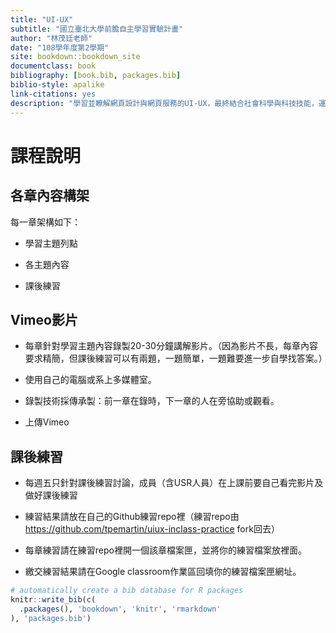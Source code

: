 ```yaml
--- 
title: "UI-UX"
subtitle: "國立臺北大學前膽自主學習實驗計畫"
author: "林茂廷老師"
date: "108學年度第2學期"
site: bookdown::bookdown_site
documentclass: book
bibliography: [book.bib, packages.bib]
biblio-style: apalike
link-citations: yes
description: "學習並瞭解網頁設計與網頁服務的UI-UX，最終結合社會科學與科技技能，運用所學發展跨領域的服務項目。"
---
```


# 課程說明{-}

## 各章內容構架{-}


每一章架構如下： 

  * 學習主題列點
  
  * 各主題內容
  
  * 課後練習
  
## Vimeo影片{-}

  * 每章針對學習主題內容錄製20-30分鐘講解影片。（因為影片不長，每章內容要求精簡，但課後練習可以有兩題，一題簡單，一題難要進一步自學找答案。）
  
  * 使用自己的電腦或系上多媒體室。
  
  * 錄製技術採傳承製：前一章在錄時，下一章的人在旁協助或觀看。
  
  * 上傳Vimeo
  
## 課後練習{-}

  * 每週五只針對課後練習討論，成員（含USR人員）在上課前要自己看完影片及做好課後練習
  
  * 練習結果請放在自己的Github練習repo裡（練習repo由<https://github.com/tpemartin/uiux-inclass-practice> fork回去）
  
  * 每章練習請在練習repo裡開一個該章檔案匣，並將你的練習檔案放裡面。
  
  * 繳交練習結果請在Google classroom作業區回填你的練習檔案匣網址。
  

```r
# automatically create a bib database for R packages
knitr::write_bib(c(
  .packages(), 'bookdown', 'knitr', 'rmarkdown'
), 'packages.bib')
```
